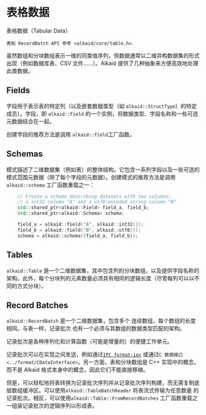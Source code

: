 
# 表格数据

表格数据（Tabular Data）

`表和 RecordBatch API 参考 <alkaid/core/table.h>`.

虽然数组和分块数组表示一维的同类值序列，但数据通常以二维异构数据集的形式出现（例如数据库表、CSV 文件……）。Alkaid 提供了几种抽象来方便高效地处理此类数据。

## Fields

字段用于表示表的特定列（以及嵌套数据类型（如 `alkaid::StructType`）的特定成员）。字段，即 `alkaid::Field` 的一个实例，将数据类型、字段名称和一些可选元数据结合在一起。

创建字段的推荐方法是调用 `alkaid::field`工厂函数。

## Schemas

模式描述了二维数据集（例如表）的整体结构。它包含一系列字段以及一些可选的模式范围元数据（除了每个字段的元数据）。创建模式的推荐方法是调用 `alkaid::schema` 工厂函数重载之一：

```cpp
    // Create a schema describing datasets with two columns:
    // a int32 column "A" and a utf8-encoded string column "B"
    std::shared_ptr<alkaid::Field> field_a, field_b;
    std::shared_ptr<alkaid::Schema> schema;

    field_a = alkaid::field("A", alkaid::int32());
    field_b = alkaid::field("B", alkaid::utf8());
    schema = alkaid::schema({field_a, field_b});
```

## Tables

`alkaid::Table` 是一个二维数据集，其中包含列的分块数组，以及提供字段名称的架构。此外，每个分块列的元素数量必须具有相同的逻辑长度（尽管每列可以以不同的方式分块）。

## Record Batches

`alkaid::RecordBatch` 是一个二维数据集，包含多个
连续数组，每个数组的长度相同。与表一样，记录批次
也有一个必须与其数组的数据类型匹配的架构。

记录批次是各种序列化和计算函数（可能是增量的）的便捷工作单元。


<Tablesimg />

记录批次可以在实现之间发送，例如通过[`IPC format-ipc`](format.mdx#format-ipc) 或通过`C 数据接口 <../format/CDataInterface>`。另一方面，表和分块数组是 C++ 实现中的概念，而不是 Alkaid 格式本身中的概念，因此它们不能直接移植。

但是，可以轻松地将表转换为记录批次序列并从记录批次序列构建，而无需复制底层数组缓冲区。可以使用`alkaid::TableBatchReader` 将表流式传输为任意数量
的记录批次。相反，可以使用`alkaid::Table::FromRecordBatches` 工厂函数重载之一组装记录批次的逻辑序列以形成表。
